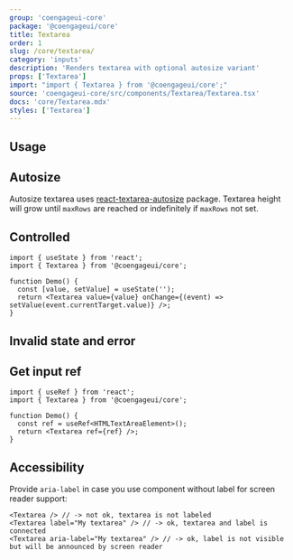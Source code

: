 ```yaml
---
group: 'coengageui-core'
package: '@coengageui/core'
title: Textarea
order: 1
slug: /core/textarea/
category: 'inputs'
description: 'Renders textarea with optional autosize variant'
props: ['Textarea']
import: "import { Textarea } from '@coengageui/core';"
source: 'coengageui-core/src/components/Textarea/Textarea.tsx'
docs: 'core/Textarea.mdx'
styles: ['Textarea']
---
```



## Usage

<Demo data={TextareaDemos.configurator} />

## Autosize

Autosize textarea uses [react-textarea-autosize](https://www.npmjs.com/package/react-textarea-autosize) package.
Textarea height will grow until `maxRows` are reached or indefinitely if `maxRows` not set.

<Demo data={TextareaDemos.autosize} />

## Controlled

```tsx
import { useState } from 'react';
import { Textarea } from '@coengageui/core';

function Demo() {
  const [value, setValue] = useState('');
  return <Textarea value={value} onChange={(event) => setValue(event.currentTarget.value)} />;
}
```

## Invalid state and error

<Demo data={TextareaDemos.validation} />

## Get input ref

```tsx
import { useRef } from 'react';
import { Textarea } from '@coengageui/core';

function Demo() {
  const ref = useRef<HTMLTextAreaElement>();
  return <Textarea ref={ref} />;
}
```

## Accessibility

Provide `aria-label` in case you use component without label for screen reader support:

```tsx
<Textarea /> // -> not ok, textarea is not labeled
<Textarea label="My textarea" /> // -> ok, textarea and label is connected
<Textarea aria-label="My textarea" /> // -> ok, label is not visible but will be announced by screen reader
```
